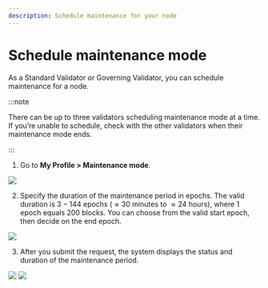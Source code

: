 ```yaml
---
description: Schedule maintenance for your node
---
```



# Schedule maintenance mode
As a Standard Validator or Governing Validator, you can schedule
maintenance for a node.

:::note

There can be up to three validators scheduling maintenance mode
at a time. If you’re unable to schedule, check with the other
validators when their maintenance mode ends.

:::

1. Go to **My Profile > Maintenance mode**.

<img src={stepOne} width={280} />

2. Specify the duration of the maintenance period in epochs. 
The valid duration is $3-144$ epochs ($\approx30$ minutes to $\approx24$ hours),
where $1$ epoch equals $200$ blocks. You can choose from the valid
start epoch, then decide on the end epoch.

<img src={stepTwo} width={416} />

3. After you submit the request, the system displays the status
and duration of the maintenance period.

<img src={upcomingMaintenance} width={280} />
<img src={ongoingMaintenance} width={280} />
